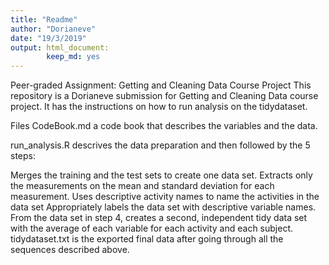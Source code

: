 ```yaml
---
title: "Readme"
author: "Dorianeve"
date: "19/3/2019"
output: html_document:
        keep_md: yes
---
```


Peer-graded Assignment: Getting and Cleaning Data Course Project
This repository is a Dorianeve submission for Getting and Cleaning Data course project. 
It has the instructions on how to run analysis on the tidydataset.

Files
CodeBook.md a code book that describes the variables and the data.

run_analysis.R descrives the data preparation and then followed by the 5 steps:

Merges the training and the test sets to create one data set.
Extracts only the measurements on the mean and standard deviation for each measurement.
Uses descriptive activity names to name the activities in the data set
Appropriately labels the data set with descriptive variable names.
From the data set in step 4, creates a second, independent tidy data set with the average of each variable for each activity and each subject.
tidydataset.txt is the exported final data after going through all the sequences described above.


